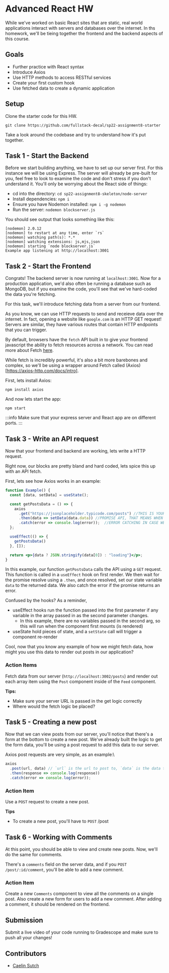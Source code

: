 # Advanced React HW

While we've worked on basic React sites that are static, real world applications interact with servers and databases over the internet. In ths homework, we'll be tieing together the frontend and the backend aspects of this course.

## Goals
- Further practice with React syntax
- Introduce Axios
- Use HTTP methods to access RESTful services
- Create your first custom hook
- Use fetched data to create a dynamic application

## Setup

Clone the starter code for this HW.

```shell
git clone https://github.com/fullstack-decal/sp22-assignment8-starter
```

Take a look around the codebase and try to understand how it's put together.

## Task 1 - Start the Backend

Before we start building anything, we have to set up our server first. For this instance we will be using Express. The server will already be pre-built for you, feel free to look to examine the code and don't stress if you don't understand it. You'll only be worrying about the React side of things:

- cd into the directory: `cd sp22-assignment8-skeleton/node-server`
- Install dependencies: `npm i`
- Ensure you have Nodemon installed: `npm i -g nodemon`
- Run the server: `nodemon blockserver.js`



You should see output that looks something like this:
```shell
[nodemon] 2.0.12
[nodemon] to restart at any time, enter `rs`
[nodemon] watching path(s): *.*
[nodemon] watching extensions: js,mjs,json
[nodemon] starting `node blockserver.js`
Example app listening at http://localhost:3001
```

## Task 2 - Start the Frontend

Congrats! The backend server is now running at `localhost:3001`. Now for a production application, we'd also often be running a database such as MongoDB, but if you examine the code, you'll see that we've hard-coded the data you're fetching.

For this task, we'll introduce fetching data from a server from our frontend.

As you know, we can use HTTP requests to send and receieve data over the internet. In fact, opening a website like `google.com` is an HTTP GET request! Servers are similar, they have various routes that contain HTTP endpoints that you can trigger.

By default, browsers have the `fetch` API built in to give your frontend javascript the ability to fetch resources across a network. You can read more about Fetch [here](https://developer.mozilla.org/en-US/docs/Web/API/Fetch_API).

While fetch is incredibly powerful, it's also a bit more barebones and complex, so we'll be using a wrapper around Fetch called (Axios)[https://axios-http.com/docs/intro].

First, lets install Axios:
```shell
npm install axios
```

And now lets start the app:

```npm
npm start
```

:::info
Make sure that your express server and React app are on different ports.
:::

## Task 3 - Write an API request

Now that your frontend and backend are working, lets write a HTTP request.

Right now, our blocks are pretty bland and hard coded, lets spice this up with an API fetch.

First, lets see how Axios works in an example:

```jsx live
function Example() {
  const [data, setData] = useState();

  const getPostsData = () => {
    axios
      .get("https://jsonplaceholder.typicode.com/posts") //THIS IS YOUR URL OF YOUR API
      .then(data => setData(data.data)) //PROMISE API, THAT MEANS WHEN YOU GET THE DATA WHAT DO I DO WITH IT
      .catch(error => console.log(error));  //ERROR CATCHING IN CASE WE RECIEVE AN ERROR
  };

  useEffect(() => {
    getPostsData()
  }, []);

  return <p>{data ? JSON.stringify(data[0]) : "loading"}</p>;
}
```

In this example, our function `getPostsData` calls the API using a `GET` request. This function is called in a `useEffect` hook on first render. We then wait for the promise resolve using a `.then`, and once resolved, set our state variable `data` to the returned data. We also catch the error if the promise returns an error.

Confused by the hooks? As a reminder,
- useEffect hooks run the function passed into the first parameter if any variable in the array passed in as the second parameter changes.
  - In this example, there are no variables passed in the second arg, so this will run when the component first mounts (is rendered)
- useState hold pieces of state, and a `setState` call will trigger a component re-render

Cool, now that you know any example of how we might fetch data, how might you use this data to render out posts in our application?

### Action Items

Fetch data from our server (`http://localhost:3002/posts`) and render out each array item using the `Post` component inside of the `Feed` component.

**Tips:**
- Make sure your server URL is passed in the get logic correctly
- Where would the fetch logic be placed?

## Task 5 - Creating a new post

Now that we can view posts from our server, you'll notice that there's a form at the bottom to create a new post. We've already built the logic to get the form data, you'll be using a post request to add this data to our server.

Axios post requests are very simple, as an example:\

```js
axios
  .post(url, data) // `url` is the url to post to, `data` is the data to send in the body of the HTTP request
  .then(response => console.log(response))
  .catch(error => console.log(error));
```

### Action Item

Use a `POST` request to create a new post.

**Tips**
- To create a new post, you'll have to `POST` /post

## Task 6 - Working with Comments

At this point, you should be able to view and create new posts. Now, we'll do the same for comments.

There's a `comments` field on the server data, and if you `POST` `/post/:id/comment`, you'll be able to add a new comment.

### Action Item

Create a new `Comments` component to view all the comments on a single post. Also create a new form for users to add a new comment. After adding a comment, it should be rendered on the frontend.

## Submission
Submit a live video of your code running to Gradescope and make sure to push all your changes!

## Contributors
- [Caelin Sutch](https://www.linkedin.com/in/caelinsutch)


